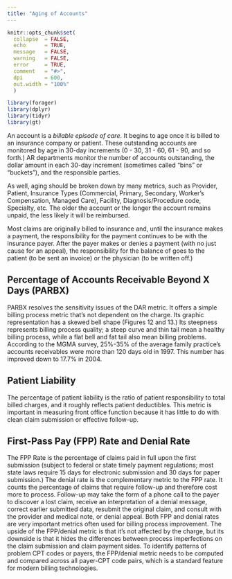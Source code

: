 ```yaml
---
title: "Aging of Accounts"
---
```


```r
knitr::opts_chunk$set(
  collapse  = FALSE,
  echo      = TRUE,
  message   = FALSE, 
  warning   = FALSE,
  error     = TRUE,
  comment   = "#>",
  dpi       = 600, 
  out.width = "100%"
  )

library(forager)
library(dplyr)
library(tidyr)
library(gt)
```


An account is a *billable episode of care*. It begins to age once it is billed to an insurance company or patient. These outstanding accounts are monitored by age in 30-day increments (0 - 30, 31 - 60, 61 - 90, and so forth.) AR departments monitor the number of accounts outstanding, the dollar amount in each 30-day increment (sometimes called “bins” or “buckets”), and the responsible parties. 

As well, aging should be broken down by many metrics, such as Provider, Patient, Insurance Types (Commercial, Primary, Secondary, Worker’s Compensation, Managed Care), Facility, Diagnosis/Procedure code, Specialty, etc. The older the account or the longer the account remains unpaid, the less likely it will be reimbursed.

Most claims are originally billed to insurance and, until the insurance makes a payment, the responsibility for the payment continues to be with the insurance payer. After the payer makes or denies a payment (with no just cause for an appeal), the responsibility for the balance of goes to the patient (to be sent an invoice) or the physician (to be written off.)


## Percentage of Accounts Receivable Beyond X Days (PARBX)

PARBX resolves the sensitivity issues of the DAR metric. It offers a simple billing process metric that’s not dependent on the charge. Its graphic representation has a skewed bell shape (Figures 12 and 13.) Its steepness represents billing process quality; a steep curve and thin tail mean a healthy billing process, while a flat bell and fat tail also mean billing problems. According to the MGMA survey, 25%-35% of the average family practice’s accounts receivables were more than 120 days old in 1997. This number has improved down to 17.7% in 2004.

## Patient Liability

The percentage of patient liability is the ratio of patient responsibility to total billed charges, and it roughly reflects patient deductibles. This metric is important in measuring front office function because it has little to do with clean claim submission or effective follow-up.


## First-Pass Pay (FPP) Rate and Denial Rate

The FPP Rate is the percentage of claims paid in full upon the first submission (subject to federal or state timely payment regulations; most state laws require 15 days for electronic submission and 30 days for paper submission.) The denial rate is the complementary metric to the FPP rate. It counts the percentage of claims that require follow-up and therefore cost more to process. Follow-up may take the form of a phone call to the payer to discover a lost claim, receive an interpretation of a denial message, correct earlier submitted data, resubmit the original claim, and consult with the provider and medical note, or denial appeal. Both FPP and denial rates are very important metrics often used for billing process improvement. The upside of the FPP/denial metric is that it’s not affected by the charge, but its downside is that it hides the differences between process imperfections on the claim submission and claim payment sides. To identify patterns of problem CPT codes or payers, the FPP/denial metric needs to be computed and compared across all payer-CPT code pairs, which is a standard feature for modern billing technologies.
